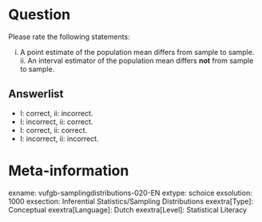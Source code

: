 Question
========
Please rate the following statements:

i. A point estimate of the population mean differs from sample to sample. ii. An interval estimator of the population mean differs **not** from sample to sample.

Answerlist
----------
* I: correct, ii: incorrect.
* I: incorrect, ii: correct.
* I: correct, ii: correct.
* I: incorrect, ii: incorrect.

Meta-information
================
exname: vufgb-samplingdistributions-020-EN
extype: schoice
exsolution: 1000
exsection: Inferential Statistics/Sampling Distributions
exextra[Type]: Conceptual
exextra[Language]: Dutch
exextra[Level]: Statistical Literacy
